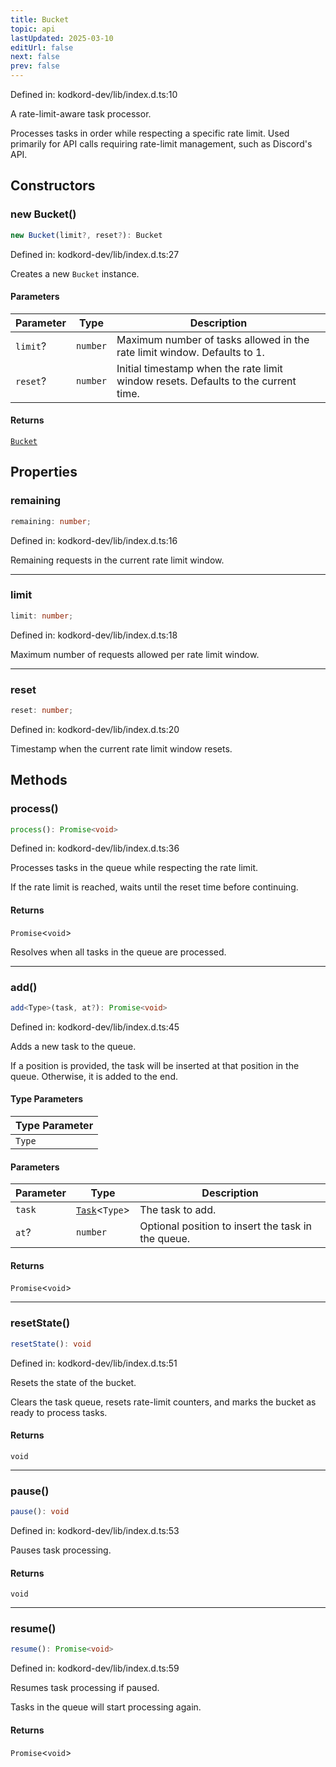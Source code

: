 ```yaml
---
title: Bucket
topic: api
lastUpdated: 2025-03-10
editUrl: false
next: false
prev: false
---
```


Defined in: kodkord-dev/lib/index.d.ts:10

A rate-limit-aware task processor.

Processes tasks in order while respecting a specific rate limit. Used primarily for API calls requiring rate-limit management, such as Discord's API.

## Constructors

### new Bucket()

```ts
new Bucket(limit?, reset?): Bucket
```

Defined in: kodkord-dev/lib/index.d.ts:27

Creates a new `Bucket` instance.

#### Parameters

| Parameter | Type | Description |
| ------ | ------ | ------ |
| `limit`? | `number` | Maximum number of tasks allowed in the rate limit window. Defaults to 1. |
| `reset`? | `number` | Initial timestamp when the rate limit window resets. Defaults to the current time. |

#### Returns

[`Bucket`](/api/core/dev/classes/bucket/)

## Properties

### remaining

```ts
remaining: number;
```

Defined in: kodkord-dev/lib/index.d.ts:16

Remaining requests in the current rate limit window.

***

### limit

```ts
limit: number;
```

Defined in: kodkord-dev/lib/index.d.ts:18

Maximum number of requests allowed per rate limit window.

***

### reset

```ts
reset: number;
```

Defined in: kodkord-dev/lib/index.d.ts:20

Timestamp when the current rate limit window resets.

## Methods

### process()

```ts
process(): Promise<void>
```

Defined in: kodkord-dev/lib/index.d.ts:36

Processes tasks in the queue while respecting the rate limit.

If the rate limit is reached, waits until the reset time before continuing.

#### Returns

`Promise`\<`void`\>

Resolves when all tasks in the queue are processed.

***

### add()

```ts
add<Type>(task, at?): Promise<void>
```

Defined in: kodkord-dev/lib/index.d.ts:45

Adds a new task to the queue.

If a position is provided, the task will be inserted at that position in the queue. Otherwise, it is added to the end.

#### Type Parameters

| Type Parameter |
| ------ |
| `Type` |

#### Parameters

| Parameter | Type | Description |
| ------ | ------ | ------ |
| `task` | [`Task`](/api/core/dev/type-aliases/task/)\<`Type`\> | The task to add. |
| `at`? | `number` | Optional position to insert the task in the queue. |

#### Returns

`Promise`\<`void`\>

***

### resetState()

```ts
resetState(): void
```

Defined in: kodkord-dev/lib/index.d.ts:51

Resets the state of the bucket.

Clears the task queue, resets rate-limit counters, and marks the bucket as ready to process tasks.

#### Returns

`void`

***

### pause()

```ts
pause(): void
```

Defined in: kodkord-dev/lib/index.d.ts:53

Pauses task processing.

#### Returns

`void`

***

### resume()

```ts
resume(): Promise<void>
```

Defined in: kodkord-dev/lib/index.d.ts:59

Resumes task processing if paused.

Tasks in the queue will start processing again.

#### Returns

`Promise`\<`void`\>
